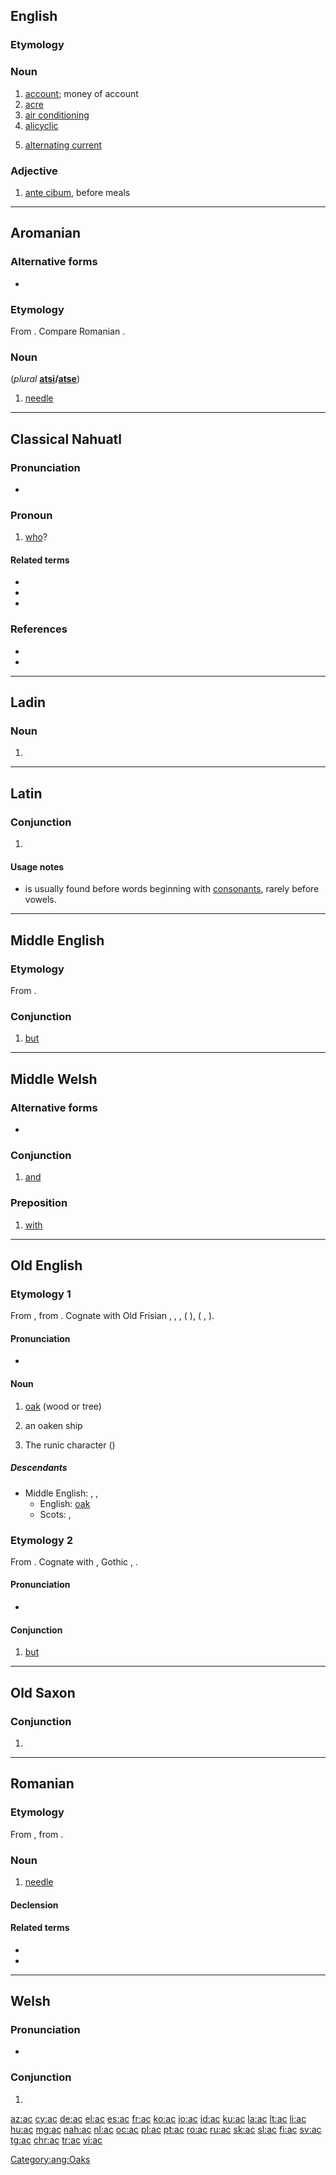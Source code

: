{{also|Appendix:Variations of "ac"}}
==English==

===Etymology===

===Noun===
{{en-noun}}

# [[account]]; money of account
# [[acre]]
# [[air conditioning]]
# [[alicyclic]]
# {{label|en|electricity}} [[alternating current]]

===Adjective===
{{en-adj|-}}

# {{label|en|medicine}} [[ante cibum]], before meals

----

==Aromanian==

===Alternative forms===
* {{l|rup|acu}}

===Etymology===
From {{inh|rup|la|acus}}. Compare Romanian {{m|ro|ac}}.

===Noun===
{{head|rup|noun|g=n}} (''plural'' '''[[atsi]]/[[atse]]''')

# [[needle]]

----

==Classical Nahuatl==

===Pronunciation===
* {{IPA|/aːk/|lang=nci}}

===Pronoun===
{{head|nci|pronoun|cat2=interrogative pronouns|plural|āc [[ihqueh]]|or|āquihqueh|head=āc}}

# [[who]]?

====Related terms====
* {{l|nci|ācah}}
* {{l|nci|āquin}}
* {{l|nci|ayāc}}

===References===
* {{cite-book|author=Karttunen, Frances|year=1983|title=An Analytical Dictionary of Nahuatl|location=Austin|publisher=University of Texas Press|page=1}}
* {{cite-book|author=Lockhart, James|year=2001|title=Nahuatl as Written: Lessons in Older Written Nahuatl, with Copious Examples and Texts|location=Stanford|publisher=Stanford University Press|page=210}}

----

==Ladin==

===Noun===
{{head|lld|noun plural form}}

# {{plural of|at|lang=lld}}

----

==Latin==

===Conjunction===
{{head|la|conjunction}}

# {{alternative form of|atque|lang=la}}
#: {{ux|la|Eminentissimum '''ac''' reverendissimum dominum.|The Most Eminent '''and''' Reverend Lord.}}
#: {{ux|la|Ea res longe aliter, '''ac''' ratus erat, evenit.|It happened far differently '''than''' he had thought.}}

====Usage notes====
* {{m|la||ac}} is usually found before words beginning with [[consonant]]s, rarely before vowels.

----

==Middle English==

===Etymology===
From {{etyl|ang|enm}} {{m|ang|ac}}.

===Conjunction===
{{head|enm|conjunction}}

# [[but]]

----

==Middle Welsh==

===Alternative forms===
* {{l|wlm|a}}

===Conjunction===
{{head|wlm|conjunction}}

# [[and]]

===Preposition===
{{head|wlm|preposition}}

# [[with]]

----

==Old English==

===Etymology 1===
From {{inh|ang|gem-pro|*aiks}}, from {{etyl|ine-pro|ang}} {{m|ine-pro|*eiǵ-}}. Cognate with Old Frisian {{m|ofs|ēk}}, {{etyl|osx|-}} {{m|osx|ēk}}, {{etyl|nl|-}} {{m|nl|eik}}, {{etyl|goh|-}} {{m|goh|eih}} ({{etyl|de|-}} {{m|de|Eiche}}), {{etyl|non|-}} {{m|non|eik}} ({{etyl|sv|-}} {{m|sv|ek}}, {{etyl|da|-}} {{m|da|eg}}).

====Pronunciation====
* {{IPA|/ɑːk/|lang=ang}}

====Noun====
{{ang-noun|head=āc|f}}

# [[oak]] (wood or tree)
# {{label|ang|poetic}} an oaken ship
# The runic character {{lang|und|sc=Runr|ᚪ}} ({{IPAchar|/a/}})

=====Descendants=====
* Middle English: {{l|enm|ak}}, {{l|enm|ake}}, {{l|enm|ook}}
** English: [[oak]]
** Scots: {{l|sco|aik}}, {{l|sco|ake}}

[[Category:ang:Oaks]]

===Etymology 2===
From {{inh|ang|gem-pro|*ak}}. Cognate with {{etyl|osx|-}} {{m|osx|ac}}, Gothic {{m|got|𐌰𐌺}}, {{etyl|goh|-}} {{m|goh|oh}}.

====Pronunciation====
* {{IPA|/ɑk/|lang=ang}}

====Conjunction====
{{head|ang|conjunction}}

# [[but]]

----

==Old Saxon==

===Conjunction===
{{head|osx|conjunction}}

# {{alternative form of|ak|lang=osx}}

----

==Romanian==

===Etymology===
From {{inh|ro|la|acus}}, from {{der|ro|ine-pro|*h₂eḱ-||sharp}}.

===Noun===
{{ro-noun|n|ace}}

# [[needle]]

====Declension====
{{ro-noun-n|pl=ace|def=acul}}

====Related terms====
* {{l|ro|acar}}
* {{l|ro|ață}}

----

==Welsh==

===Pronunciation===
* {{IPA|/ak/|lang=cy}}

===Conjunction===
{{head|cy|conjunction}}

# {{alternative form of|a||and|from=prevocalic|lang=cy}}

[[az:ac]]
[[cy:ac]]
[[de:ac]]
[[el:ac]]
[[es:ac]]
[[fr:ac]]
[[ko:ac]]
[[io:ac]]
[[id:ac]]
[[ku:ac]]
[[la:ac]]
[[lt:ac]]
[[li:ac]]
[[hu:ac]]
[[mg:ac]]
[[nah:ac]]
[[nl:ac]]
[[oc:ac]]
[[pl:ac]]
[[pt:ac]]
[[ro:ac]]
[[ru:ac]]
[[sk:ac]]
[[sl:ac]]
[[fi:ac]]
[[sv:ac]]
[[tg:ac]]
[[chr:ac]]
[[tr:ac]]
[[vi:ac]]